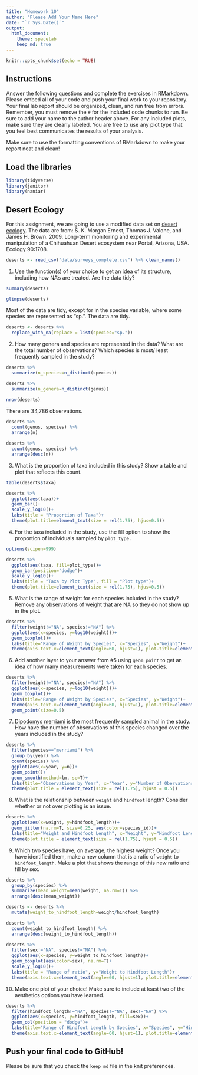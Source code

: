 ```yaml
---
title: "Homework 10"
author: "Please Add Your Name Here"
date: "`r Sys.Date()`"
output:
  html_document: 
    theme: spacelab
    keep_md: true
---
```


```r
knitr::opts_chunk$set(echo = TRUE)
```

## Instructions
Answer the following questions and complete the exercises in RMarkdown. Please embed all of your code and push your final work to your repository. Your final lab report should be organized, clean, and run free from errors. Remember, you must remove the `#` for the included code chunks to run. Be sure to add your name to the author header above. For any included plots, make sure they are clearly labeled. You are free to use any plot type that you feel best communicates the results of your analysis.  

Make sure to use the formatting conventions of RMarkdown to make your report neat and clean!  

## Load the libraries
```r
library(tidyverse)
library(janitor)
library(naniar)
``` 

## Desert Ecology
For this assignment, we are going to use a modified data set on [desert ecology](http://esapubs.org/archive/ecol/E090/118/). The data are from: S. K. Morgan Ernest, Thomas J. Valone, and James H. Brown. 2009. Long-term monitoring and experimental manipulation of a Chihuahuan Desert ecosystem near Portal, Arizona, USA. Ecology 90:1708.
```r
deserts <- read_csv("data/surveys_complete.csv") %>% clean_names()
```

1. Use the function(s) of your choice to get an idea of its structure, including how NA's are treated. Are the data tidy?  

```r
summary(deserts)
```
```r
glimpse(deserts)
```

Most of the data are tidy, except for in the species variable, where some species are represented as "sp.". The data are tidy. 

```r
deserts <- deserts %>% 
  replace_with_na(replace = list(species="sp."))
```

2. How many genera and species are represented in the data? What are the total number of observations? Which species is most/ least frequently sampled in the study?

```r
deserts %>% 
  summarize(n_species=n_distinct(species))
```
```r
deserts %>% 
  summarize(n_genera=n_distinct(genus))
```
```r
nrow(deserts)
```
There are 34,786 observations.
```r
deserts %>% 
  count(genus, species) %>% 
  arrange(n)
``````
```r
deserts %>% 
  count(genus, species) %>% 
  arrange(desc(n))
```

3. What is the proportion of taxa included in this study? Show a table and plot that reflects this count.

```r
table(deserts$taxa)
```

```r
deserts %>% 
  ggplot(aes(taxa))+
  geom_bar()+
  scale_y_log10()+
  labs(title = "Proportion of Taxa")+
  theme(plot.title=element_text(size = rel(1.75), hjus=0.5))
```

4. For the taxa included in the study, use the fill option to show the proportion of individuals sampled by `plot_type.`

```r
options(scipen=999)
```

```r
deserts %>% 
  ggplot(aes(taxa, fill=plot_type))+
  geom_bar(position="dodge")+
  scale_y_log10()+
  labs(title = "Taxa by Plot Type", fill = "Plot type")+
  theme(plot.title=element_text(size = rel(1.75), hjus=0.5))
```

5. What is the range of weight for each species included in the study? Remove any observations of weight that are NA so they do not show up in the plot.

```r
deserts %>% 
  filter(weight!="NA", species!="NA") %>% 
  ggplot(aes(x=species, y=log10(weight)))+
  geom_boxplot()+
  labs(title="Range of Weight by Species", x="Species", y="Weight")+
  theme(axis.text.x=element_text(angle=60, hjust=1), plot.title=element_text(size = rel(1.75), hjus=0.5))
```


6. Add another layer to your answer from #5 using `geom_point` to get an idea of how many measurements were taken for each species.

```r
deserts %>% 
  filter(weight!="NA", species!="NA") %>% 
  ggplot(aes(x=species, y=log10(weight)))+
  geom_boxplot()+
  labs(title="Range of Weight by Species", x="Species", y="Weight")+
  theme(axis.text.x=element_text(angle=60, hjust=1), plot.title=element_text(size = rel(1.75), hjus=0.5))+
  geom_point(size=0.5)
```


7. [Dipodomys merriami](https://en.wikipedia.org/wiki/Merriam's_kangaroo_rat) is the most frequently sampled animal in the study. How have the number of observations of this species changed over the years included in the study?

```r
deserts %>% 
  filter(species=="merriami") %>% 
  group_by(year) %>% 
  count(species) %>% 
  ggplot(aes(x=year, y=n))+
  geom_point()+
  geom_smooth(method=lm, se=T)+
  labs(title="Observations by Year", x="Year", y="Number of Obervations")+
  theme(plot.title = element_text(size = rel(1.75), hjust = 0.5))
```

8. What is the relationship between `weight` and `hindfoot` length? Consider whether or not over plotting is an issue.

```r
deserts %>% 
  ggplot(aes(x=weight, y=hindfoot_length))+
  geom_jitter(na.rm=T, size=0.25, aes(color=species_id))+
  labs(title="Weight and Hindfoot Length", x="Weight", y="Hindfoot Length")+
  theme(plot.title = element_text(size = rel(1.75), hjust = 0.5))
```


9. Which two species have, on average, the highest weight? Once you have identified them, make a new column that is a ratio of `weight` to `hindfoot_length`. Make a plot that shows the range of this new ratio and fill by sex.

```r
deserts %>% 
  group_by(species) %>% 
  summarize(mean_weight=mean(weight, na.rm=T)) %>% 
  arrange(desc(mean_weight))
```
```r
deserts <- deserts %>% 
  mutate(weight_to_hindfoot_length=weight/hindfoot_length)
```

```r
deserts %>% 
  count(weight_to_hindfoot_length) %>% 
  arrange(desc(weight_to_hindfoot_length))
```

```r
deserts %>% 
  filter(sex!="NA", species!="NA") %>% 
  ggplot(aes(x=species, y=weight_to_hindfoot_length))+
  geom_boxplot(aes(color=sex), na.rm=T)+
  scale_y_log10()+
  labs(title = "Range of ratio", y="Weight to Hindfoot Length")+
  theme(axis.text.x=element_text(angle=60, hjust=1), plot.title=element_text(size = rel(1.75), hjus=0.5))
```

  
10. Make one plot of your choice! Make sure to include at least two of the aesthetics options you have learned.

```r
deserts %>% 
  filter(hindfoot_length!="NA", species!="NA", sex!="NA") %>% 
  ggplot(aes(x=species, y=hindfoot_length, fill=sex))+
  geom_col(position = "dodge")+
  labs(title="Range of Hindfoot Length by Species", x="Species", y="Hindfoot Length")+
  theme(axis.text.x=element_text(angle=60, hjust=1), plot.title=element_text(size = rel(1.75), hjus=0.5))
```

## Push your final code to GitHub!
Please be sure that you check the `keep md` file in the knit preferences. 